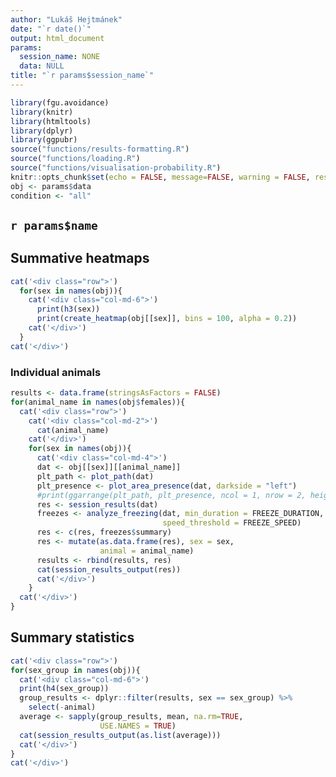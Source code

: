 ```yaml
---
author: "Lukáš Hejtmánek"
date: "`r date()`"
output: html_document
params:
  session_name: NONE
  data: NULL
title: "`r params$session_name`"
---
```


```r
library(fgu.avoidance)
library(knitr)
library(htmltools)
library(dplyr)
library(ggpubr)
source("functions/results-formatting.R")
source("functions/loading.R")
source("functions/visualisation-probability.R")
knitr::opts_chunk$set(echo = FALSE, message=FALSE, warning = FALSE, results = 'asis')
obj <- params$data
condition <- "all"
```
## `r params$name`

## Summative heatmaps
```r
cat('<div class="row">')
  for(sex in names(obj)){
    cat('<div class="col-md-6">')
      print(h3(sex))
      print(create_heatmap(obj[[sex]], bins = 100, alpha = 0.2))
    cat('</div>')
  }
cat('</div>')
```

### Individual animals
```r
results <- data.frame(stringsAsFactors = FALSE)
for(animal_name in names(obj$females)){
  cat('<div class="row">')
    cat('<div class="col-md-2">')
      cat(animal_name)
    cat('</div>')
    for(sex in names(obj)){
      cat('<div class="col-md-4">')
      dat <- obj[[sex]][[animal_name]]
      plt_path <- plot_path(dat)
      plt_presence <- plot_area_presence(dat, darkside = "left")
      #print(ggarrange(plt_path, plt_presence, ncol = 1, nrow = 2, heights = c(3,1)))
      res <- session_results(dat)
      freezes <- analyze_freezing(dat, min_duration = FREEZE_DURATION,
                                  speed_threshold = FREEZE_SPEED)
      res <- c(res, freezes$summary)
      res <- mutate(as.data.frame(res), sex = sex,
                    animal = animal_name)
      results <- rbind(results, res)
      cat(session_results_output(res))
      cat('</div>')
    }
  cat('</div>')
}
```

## Summary statistics
```r
cat('<div class="row">')
for(sex_group in names(obj)){
  cat('<div class="col-md-6">')
  print(h4(sex_group))
  group_results <- dplyr::filter(results, sex == sex_group) %>%
    select(-animal)
  average <- sapply(group_results, mean, na.rm=TRUE,
                    USE.NAMES = TRUE)
  cat(session_results_output(as.list(average)))
  cat('</div>')
}
cat('</div>')
```

